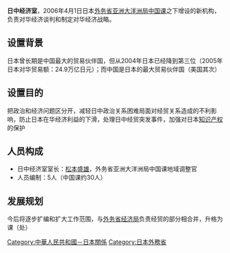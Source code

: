 '''日中经济室'''，2006年4月1日日本[[日本外務省|外务省]][[亚洲大洋洲局|亚洲大洋洲局]][[中国课|中国课]]之下增设的新机构，负责对华经济谈判和制定对华经济战略。

==设置背景==
日本曾长期是中国最大的贸易伙伴国，但从2004年日本已经降到第三位（2005年日本对华贸易额：24.9万亿日元）；而中国是日本的最大贸易伙伴国（美国其次）

==设置目的==
把政治和经济问题区分开，减轻日中政治关系困难局面对经贸关系造成的不利影响，防止日本在华经济利益的下滑，处理日中经贸突发事件，加强对日本[[知识产权|知识产权]]的保护 

==人员构成==
*日中经济室室长：[[松本盛雄|松本盛雄]]，外务省亚洲大洋洲局中国课地域调整官
*人员编制：5人（中国课约30人）

==发展规划==
今后将逐步扩编和扩大工作范围，与[[外务省经济局|外务省经济局]]负责经贸的部分相合并，升格为课（处）


[[Category:中華人民共和國－日本關係|Category:中華人民共和國－日本關係]]
[[Category:日本外務省|Category:日本外務省]]